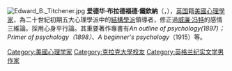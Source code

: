 {{unreferenced|time=2015-05-15T22:50:26+00:00}}
[[File:Edward_B._Titchener.jpg|thumb]]
'''爱德华·布拉德福德·鐵欽納'''（{{lang-en|Edward Bradford Titchener}}，{{bd|1867年||1927年|catIdx=T铁}}），[[英国|英国]]籍[[美國|美國]][[心理學家|心理學家]]，為二十世紀初期五大心理學派中的[[結構學派|結構學派]]領導者，修正過[[威廉·冯特|威廉·冯特]]的感情三維論。採用心身平行論。其重要著作專書有''An outline of psychology(1897)；Primer of psychology（1898）''、''A beginner's psychology''（1915）等。

{{Authority control}}
{{DEFAULTSORT: Titchener, Edward}}
[[Category:美國心理学家|Category:美國心理学家]]
[[Category:克拉克大學校友|Category:克拉克大學校友]]
[[Category:英格兰纪实文学男作家|Category:英格兰纪实文学男作家]]